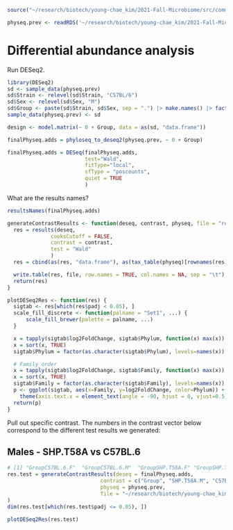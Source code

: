 ```r
source("~/research/biotech/young-chae_kim/2021-Fall-Microbiome/src/common_code.R", local = knitr::knit_global())
```

```r
physeq.prev <- readRDS('~/research/biotech/young-chae_kim/2021-Fall-Microbiome/results/phyloseq.prevfiltered.males.RDS')
```

# Differential abundance analysis

Run DESeq2.

```r
library(DESeq2)
sd <- sample_data(physeq.prev)
sd$Strain <- relevel(sd$Strain, "C57BL/6")
sd$Sex <- relevel(sd$Sex, "M")
sd$Group <- paste(sd$Strain, sd$Sex, sep = ".") |> make.names() |> factor()
sample_data(physeq.prev) <- sd

design <- model.matrix(~ 0 + Group, data = as(sd, "data.frame"))

finalPhyseq.adds = phyloseq_to_deseq2(physeq.prev, ~ 0 + Group)

finalPhyseq.adds = DESeq(finalPhyseq.adds,
                         test="Wald",
                         fitType="local",
                         sfType = "poscounts",
                         quiet = TRUE
                         )
```

What are the results names?

```r
resultsNames(finalPhyseq.adds)
```

```r
generateContrastResults <- function(deseq, contrast, physeq, file = "results.txt") {
  res = results(deseq,
              cooksCutoff = FALSE,
              contrast = contrast,
              test = "Wald"
              )
  res = cbind(as(res, "data.frame"), as(tax_table(physeq)[rownames(res), ], "matrix"))

  write.table(res, file, row.names = TRUE, col.names = NA, sep = "\t")
  return(res)
}

plotDESeq2Res <- function(res) {
  sigtab <- res[which(res$padj < 0.05), ]
  scale_fill_discrete <- function(palname = "Set1", ...) {
      scale_fill_brewer(palette = palname, ...)
  }

  x = tapply(sigtab$log2FoldChange, sigtab$Phylum, function(x) max(x))
  x = sort(x, TRUE)
  sigtab$Phylum = factor(as.character(sigtab$Phylum), levels=names(x))

  # Family order
  x = tapply(sigtab$log2FoldChange, sigtab$Family, function(x) max(x))
  x = sort(x, TRUE)
  sigtab$Family = factor(as.character(sigtab$Family), levels=names(x))
  p <- ggplot(sigtab, aes(x=Family, y=log2FoldChange, color=Phylum)) + geom_point(size=6) +
    theme(axis.text.x = element_text(angle = -90, hjust = 0, vjust=0.5))
  return(p)
}
```

Pull out specific contrast. The numbers in the contrast vector below correspond to the different test results we generated:

## Males - SHP.T58A vs C57BL.6

```r
# [1] "GroupC57BL.6.F"  "GroupC57BL.6.M"  "GroupSHP.T58A.F" "GroupSHP.T58A.M"
res.test = generateContrastResults(deseq = finalPhyseq.adds,
                              contrast = c("Group", "SHP.T58A.M", "C57BL.6.M"),
                              physeq = physeq.prev,
                              file = "~/research/biotech/young-chae_kim/2021-Fall-Microbiome/results/DESeq2/Overall-Male-SHP.T58AvsC57BL.6.males.txt"
)
dim(res.test[which(res.test$padj <= 0.05), ])
```

```r
plotDESeq2Res(res.test)
```
